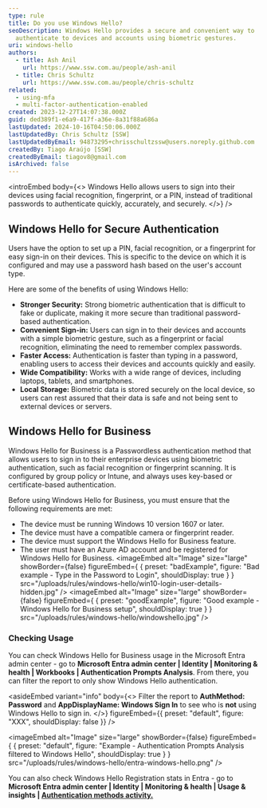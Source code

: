 ```yaml
---
type: rule
title: Do you use Windows Hello?
seoDescription: Windows Hello provides a secure and convenient way to
  authenticate to devices and accounts using biometric gestures.
uri: windows-hello
authors:
  - title: Ash Anil
    url: https://www.ssw.com.au/people/ash-anil
  - title: Chris Schultz
    url: https://www.ssw.com.au/people/chris-schultz
related:
  - using-mfa
  - multi-factor-authentication-enabled
created: 2023-12-27T14:07:38.000Z
guid: ded389f1-e6a9-417f-a36e-8a31f88a686a
lastUpdated: 2024-10-16T04:50:06.000Z
lastUpdatedBy: Chris Schultz [SSW]
lastUpdatedByEmail: 94873295+chrisschultzssw@users.noreply.github.com
createdBy: Tiago Araújo [SSW]
createdByEmail: tiagov8@gmail.com
isArchived: false
---
```

<introEmbed
  body={<>
Windows Hello allows users to sign into their devices using facial recognition, fingerprint, or a PIN, instead of traditional passwords to authenticate quickly, accurately, and securely.
  </>}
/>
## Windows Hello for Secure Authentication

Users have the option to set up a PIN, facial recognition, or a fingerprint for easy sign-in on their devices. This is specific to the device on which it is configured and may use a password hash based on the user's account type.

Here are some of the benefits of using Windows Hello:

* **Stronger Security:** Strong biometric authentication that is difficult to fake or duplicate, making it more secure than traditional password-based authentication.
* **Convenient Sign-in:** Users can sign in to their devices and accounts with a simple biometric gesture, such as a fingerprint or facial recognition, eliminating the need to remember complex passwords.
* **Faster Access:** Authentication is faster than typing in a password, enabling users to access their devices and accounts quickly and easily.
* **Wide Compatibility:** Works with a wide range of devices, including laptops, tablets, and smartphones.
* **Local Storage:** Biometric data is stored securely on the local device, so users can rest assured that their data is safe and not being sent to external devices or servers.

## Windows Hello for Business

Windows Hello for Business is a Passwordless authentication method that allows users to sign in to their enterprise devices using biometric authentication, such as facial recognition or fingerprint scanning. It is configured by group policy or Intune, and always uses key-based or certificate-based authentication.

Before using Windows Hello for Business, you must ensure that the following requirements are met:

* The device must be running Windows 10 version 1607 or later.
* The device must have a compatible camera or fingerprint reader.
* The device must support the Windows Hello for Business feature.
* The user must have an Azure AD account and be registered for Windows Hello for Business.
<imageEmbed
  alt="Image"
  size="large"
  showBorder={false}
  figureEmbed={ {
    preset: "badExample",
    figure: "Bad example - Type in the Password to Login",
    shouldDisplay: true
  } }
  src="/uploads/rules/windows-hello/win10-login-user-details-hidden.jpg"
/>
<imageEmbed
  alt="Image"
  size="large"
  showBorder={false}
  figureEmbed={ {
    preset: "goodExample",
    figure: "Good example - Windows Hello for Business setup",
    shouldDisplay: true
  } }
  src="/uploads/rules/windows-hello/windowshello.jpg"
/>

### Checking Usage

You can check Windows Hello for Business usage in the Microsoft Entra admin center - go to **Microsoft Entra admin center | Identity | Monitoring & health | Workbooks | Authentication Prompts Analysis**. From there, you can filter the report to only show Windows Hello authentication.

<asideEmbed
  variant="info"
  body={<>
    Filter the report to **AuthMethod: Password** and **AppDisplayName: Windows Sign In** to see who is **not** using Windows Hello to sign in.
  </>}
  figureEmbed={{
    preset: "default",
    figure: "XXX",
    shouldDisplay: false
  }}
/>


<imageEmbed
  alt="Image"
  size="large"
  showBorder={false}
  figureEmbed={ {
    preset: "default",
    figure: "Example - Authentication Prompts Analysis filtered to Windows Hello",
    shouldDisplay: true
  } }
  src="/uploads/rules/windows-hello/entra-windows-hello.png"
/>

You can also check Windows Hello Registration stats in Entra - go to **Microsoft Entra admin center | Identity | Monitoring & health | Usage & insights | [Authentication methods activity.](https://entra.microsoft.com/#view/Microsoft_AAD_IAM/AuthenticationMethodsMenuBlade/~/AuthMethodsActivity/menuId/AuthMethodsActivity)**
